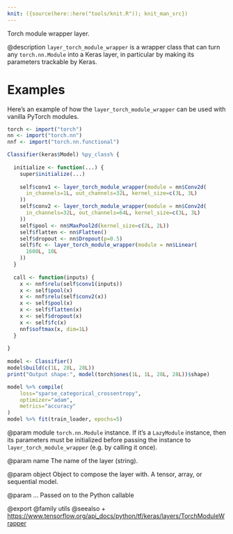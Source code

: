 ```yaml
---
knit: ({source(here::here("tools/knit.R")); knit_man_src})
---
```

Torch module wrapper layer.

@description
`layer_torch_module_wrapper` is a wrapper class that can turn any
`torch.nn.Module` into a Keras layer, in particular by making its
parameters trackable by Keras.

# Examples
Here's an example of how the `layer_torch_module_wrapper` can be used with vanilla
PyTorch modules.

```r
torch <- import("torch")
nn <- import("torch.nn")
nnf <- import("torch.nn.functional")

Classifier(keras$Model) %py_class% {
  
  initialize <- function(...) {
    super$initialize(...)
    
    self$conv1 <- layer_torch_module_wrapper(module = nn$Conv2d(
      in_channels=1L, out_channels=32L, kernel_size=c(3L, 3L)
    ))
    self$conv2 <- layer_torch_module_wrapper(module = nn$Conv2d(
      in_channels=32L, out_channels=64L, kernel_size=c(3L, 3L)
    ))
    self$pool <- nn$MaxPool2d(kernel_size=c(2L, 2L))
    self$flatten <- nn$Flatten()
    self$dropout <- nn$Dropout(p=0.5)
    self$fc <- layer_torch_module_wrapper(module = nn$Linear(
      1600L, 10L
    ))
  }
  
  call <- function(inputs) {
    x <- nnf$relu(self$conv1(inputs))
    x <- self$pool(x)
    x <- nnf$relu(self$conv2(x))
    x <- self$pool(x)
    x <- self$flatten(x)
    x <- self$dropout(x)
    x <- self$fc(x)
    nnf$softmax(x, dim=1L)
  }
  
}
    
model <- Classifier()
model$build(c(1L, 28L, 28L))
print("Output shape:", model(torch$ones(1L, 1L, 28L, 28L))$shape)

model %>% compile(
    loss="sparse_categorical_crossentropy",
    optimizer="adam",
    metrics="accuracy"
)
model %>% fit(train_loader, epochs=5)
```

@param module
`torch.nn.Module` instance. If it's a `LazyModule`
instance, then its parameters must be initialized before
passing the instance to `layer_torch_module_wrapper` (e.g. by calling
it once).

@param name
The name of the layer (string).

@param object
Object to compose the layer with. A tensor, array, or sequential model.

@param ...
Passed on to the Python callable

@export
@family utils
@seealso
+ <https://www.tensorflow.org/api_docs/python/tf/keras/layers/TorchModuleWrapper>

